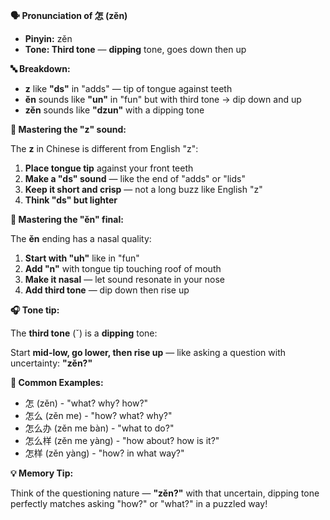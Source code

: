 **🗣️ Pronunciation of 怎 (zěn)**

- **Pinyin:** zěn
- **Tone: Third tone** — **dipping** tone, goes down then up

**🔤 Breakdown:**

- **z** like **"ds"** in "adds" — tip of tongue against teeth
- **ěn** sounds like **"un"** in "fun" but with third tone → dip down and up
- **zěn** sounds like **"dzun"** with a dipping tone

**🎯 Mastering the "z" sound:**

The **z** in Chinese is different from English "z":

1. **Place tongue tip** against your front teeth
2. **Make a "ds" sound** — like the end of "adds" or "lids"
3. **Keep it short and crisp** — not a long buzz like English "z"
4. **Think "ds" but lighter**

**🎯 Mastering the "ěn" final:**

The **ěn** ending has a nasal quality:

1. **Start with "uh"** like in "fun"
2. **Add "n"** with tongue tip touching roof of mouth
3. **Make it nasal** — let sound resonate in your nose
4. **Add third tone** — dip down then rise up

**🎧 Tone tip:**

The **third tone** (ˇ) is a **dipping** tone:

Start **mid-low, go lower, then rise up** — like asking a question with uncertainty: **"zěn?"**

**📝 Common Examples:**

- 怎 (zěn) - "what? why? how?"
- 怎么 (zěn me) - "how? what? why?"
- 怎么办 (zěn me bàn) - "what to do?"
- 怎么样 (zěn me yàng) - "how about? how is it?"
- 怎样 (zěn yàng) - "how? in what way?"

**💡 Memory Tip:**

Think of the questioning nature — **"zěn?"** with that uncertain, dipping tone perfectly matches
asking "how?" or "what?" in a puzzled way!
